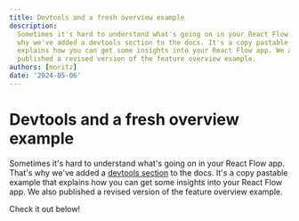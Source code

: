 ```yaml
---
title: Devtools and a fresh overview example
description:
  Sometimes it's hard to understand what's going on in your React Flow app. That's
  why we've added a devtools section to the docs. It's a copy pastable example that
  explains how you can get some insights into your React Flow app. We also
  published a revised version of the feature overview example.
authors: [moritz]
date: '2024-05-06'
---
```





# Devtools and a fresh overview example

Sometimes it's hard to understand what's going on in your React Flow app. That's
why we've added a [devtools section](/learn/advanced-use/devtools-and-debugging)
to the docs. It's a copy pastable example that explains how you can get some
insights into your React Flow app. We also published a revised version of the
feature overview example.

Check it out below!

<RemoteCodeViewer
  route="examples/misc/overview"
  framework="react"
  showEditor={false}
/>
